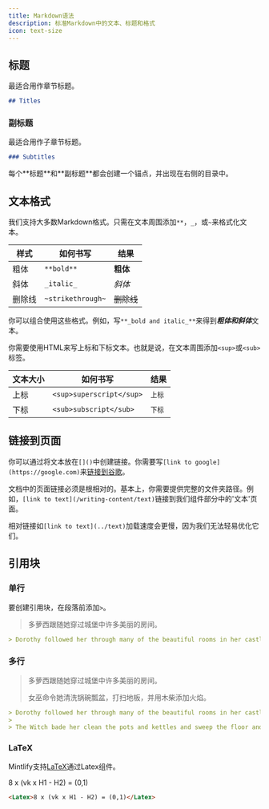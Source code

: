```yaml
---
title: Markdown语法
description: 标准Markdown中的文本、标题和格式
icon: text-size
---
```


## 标题

最适合用作章节标题。

```md
## Titles
```

### 副标题

最适合用作子章节标题。

```md
### Subtitles
```

<Tip>
  每个**标题**和**副标题**都会创建一个锚点，并出现在右侧的目录中。
</Tip>

## 文本格式

我们支持大多数Markdown格式。只需在文本周围添加`**`，`_`，或`~`来格式化文本。

| 样式  | 如何书写              | 结果      |
| --- | ----------------- | ------- |
| 粗体  | `**bold**`        | **粗体**  |
| 斜体  | `_italic_`        | *斜体*    |
| 删除线 | `~strikethrough~` | ~~删除线~~ |

你可以组合使用这些格式。例如，写`**_bold and italic_**`来得&#x5230;***粗体和斜体***&#x6587;本。

你需要使用HTML来写上标和下标文本。也就是说，在文本周围添加`<sup>`或`<sub>`标签。

| 文本大小 | 如何书写                     | 结果            |
| ---- | ------------------------ | ------------- |
| 上标   | `<sup>superscript</sup>` | <sup>上标</sup> |
| 下标   | `<sub>subscript</sub>`   | <sub>下标</sub> |

## 链接到页面

你可以通过将文本放在`[]()`中创建链接。你需要写`[link to google](https://google.com)`来[链接到谷歌](https://google.com)。

文档中的页面链接必须是根相对的。基本上，你需要提供完整的文件夹路径。例如，`[link to text](/writing-content/text)`链接到我们组件部分中的'文本'页面。

相对链接如`[link to text](../text)`加载速度会更慢，因为我们无法轻易优化它们。

## 引用块

### 单行

要创建引用块，在段落前添加`>`。

> 多萝西跟随她穿过城堡中许多美丽的房间。

```md
> Dorothy followed her through many of the beautiful rooms in her castle.
```

### 多行

> 多萝西跟随她穿过城堡中许多美丽的房间。
>
> 女巫命令她清洗锅碗瓢盆，打扫地板，并用木柴添加火焰。

```md
> Dorothy followed her through many of the beautiful rooms in her castle.
>
> The Witch bade her clean the pots and kettles and sweep the floor and keep the fire fed with wood.
```

### LaTeX

Mintlify支持[LaTeX](https://www.latex-project.org)通过Latex组件。

<Latex>8 x (vk x H1 - H2) = (0,1)</Latex>

```md
<Latex>8 x (vk x H1 - H2) = (0,1)</Latex>
```
